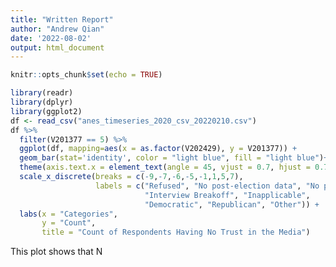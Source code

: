 ```yaml
---
title: "Written Report"
author: "Andrew Qian"
date: '2022-08-02'
output: html_document
---
```


```r
knitr::opts_chunk$set(echo = TRUE)
```


```r
library(readr)
library(dplyr)
library(ggplot2)
df <- read_csv("anes_timeseries_2020_csv_20220210.csv")
df %>%
  filter(V201377 == 5) %>%
  ggplot(df, mapping=aes(x = as.factor(V202429), y = V201377)) +
  geom_bar(stat='identity', color = "light blue", fill = "light blue")+
  theme(axis.text.x = element_text(angle = 45, vjust = 0.7, hjust = 0.75)) +
  scale_x_discrete(breaks = c(-9,-7,-6,-5,-1,1,5,7),
                   labels = c("Refused", "No post-election data", "No post-election interview",
                              "Interview Breakoff", "Inapplicable",
                              "Democratic", "Republican", "Other")) +
  labs(x = "Categories",
       y = "Count",
       title = "Count of Respondents Having No Trust in the Media") 
```
This plot shows that
N
